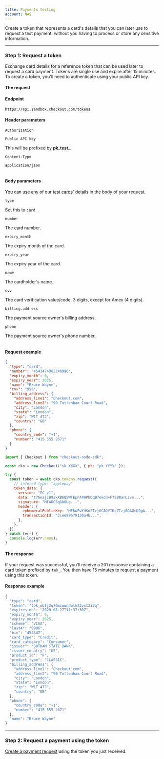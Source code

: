 ```yaml
---
title: Payments testing
account: NAS
---
```


Create a token that represents a card's details that you can later use to request a test payment, without you having to process or store any sensitive information.

---

### Step 1: Request a token

Exchange card details for a reference token that can be used later to request a card payment. Tokens are single use and expire after 15 minutes. To create a token, you'll need to authenticate using your public API key.

#### The request

#### Endpoint

<tabs>
<tab title="Sandbox">
<LineCodeWrapper type="post">

`https://api.sandbox.checkout.com/tokens`

</LineCodeWrapper>
</tab>
</tabs>

#### Header parameters

<Table>
<TableHead headers={['Header', 'Value']} />
<TableBody>
<TableRow>
<TableCell>

`Authorization`

<StatusTag type="required" />
</TableCell>
<TableCell>

`Public API key`

<InfoBox>

This will be prefixed by **pk_test_**.

</InfoBox>
</TableCell>
</TableRow>
<TableRow>
<TableCell>

`Content-Type`

<StatusTag type="required" />
</TableCell>
<TableCell>

`application/json`

</TableCell>
</TableRow>
</TableBody>
</Table>

#### Body parameters

<TipBox variant="success">

You can use any of our [test cards](/testing/test-cards)' details in the body of your request.

</TipBox>

<Table>
<TableHead headers={['Field name', 'Description']} />
<TableBody>
<TableRow>
<TableCell>

`type`

<StatusTag type="required" />
<TypeTag type="string" />
</TableCell>
<TableCell>

Set this to `card`.

</TableCell>
</TableRow>
<TableRow>
<TableCell>

`number`

<StatusTag type="required" />
<TypeTag type="string" />
</TableCell>
<TableCell>

The card number.

</TableCell>
</TableRow>
<TableRow>
<TableCell>

`expiry_month`

<StatusTag type="required" />
<TypeTag type="integer" />
</TableCell>
<TableCell>

The expiry month of the card.

</TableCell>
</TableRow>
<TableRow>
<TableCell>

`expiry_year`

<StatusTag type="required" />
<TypeTag type="integer" />
</TableCell>
<TableCell>

The expiry year of the card.

</TableCell>
</TableRow>
<TableRow>
<TableCell>

`name`

<StatusTag type="optional" />
<TypeTag type="string" />
</TableCell>
<TableCell>

The cardholder's name.

</TableCell>
</TableRow>
<TableRow>
<TableCell>

`cvv`

<StatusTag type="optional" />
<TypeTag type="string" />
</TableCell>
<TableCell>

The card verification value/code. 3 digits, except for Amex (4 digits).

</TableCell>
</TableRow>
<TableRow>
<TableCell>

`billing.address`

<StatusTag type="optional" />
<TypeTag type="object" />
</TableCell>
<TableCell>

The payment source owner's billing address.

</TableCell>
</TableRow>
<TableRow>
<TableCell>

`phone`

<StatusTag type="optional" />
<TypeTag type="object" />
</TableCell>
<TableCell>

The payment source owner's phone number.

</TableCell>
</TableRow>
</TableBody>
</Table>

#### Request example

<tabs>
<tab title="Payload" active>

```json
{
  "type": "card",
  "number": "4543474002249996",
  "expiry_month": 6,
  "expiry_year": 2025,
  "name": "Bruce Wayne",
  "cvv": "956",
  "billing_address": {
    "address_line1": "Checkout.com",
    "address_line2": "90 Tottenham Court Road",
    "city": "London",
    "state": "London",
    "zip": "W1T 4TJ",
    "country": "GB"
  },
  "phone": {
    "country_code": "+1",
    "number": "415 555 2671"
  }
}
```

</tab>
<tab title="Node.js (Beta)">

```javascript
import { Checkout } from "checkout-node-sdk";

const cko = new Checkout("sk_XXXX", { pk: "pk_YYYY" });

try {
  const token = await cko.tokens.request({
    // infered type: "applepay"
    token_data: {
      version: "EC_v1",
      data: "t7GeajLB9skXB6QSWfEpPA4WPhDqB7ekdd+F7588arLzve...",
      signature: "MIAGCSqGbGUg...",
      header: {
        ephemeralPublicKey: "MFkwEwYHKoZIzj0CAQYIKoZIzj0DAQcDQgA...",
        transactionId: "3cee89679130a4b...",
      },
    },
  });
} catch (err) {
  console.log(err.name);
}
```

</tab>
</tabs>

#### The response

If your request was successful, you'll receive a 201 response containing a card token prefixed by `tok_`. You then have 15 minutes to request a payment using this token.

#### Response example

```javascript
{
  "type": "card",
  "token": "tok_ubfj2q76miwundwlk72vxt2i7q",
  "expires_on": "2020-08-27T11:37:30Z",
  "expiry_month": 6,
  "expiry_year": 2025,
  "scheme": "VISA",
  "last4": "9996",
  "bin": "454347",
  "card_type": "Credit",
  "card_category": "Consumer",
  "issuer": "GOTHAM STATE BANK",
  "issuer_country": "US",
  "product_id": "F",
  "product_type": "CLASSIC",
  "billing_address": {
    "address_line1": "Checkout.com",
    "address_line2": "90 Tottenham Court Road",
    "city": "London",
    "state": "London",
    "zip": "W1T 4TJ",
    "country": "GB"
  },
  "phone": {
    "country_code": "+1",
    "number": "415 555 2671"
  },
  "name": "Bruce Wayne"
}
```

---

### Step 2: Request a payment using the token

[Create a payment request](/payments/accept-payments/request-a-payment#Using_a_token) using the token you just received.
